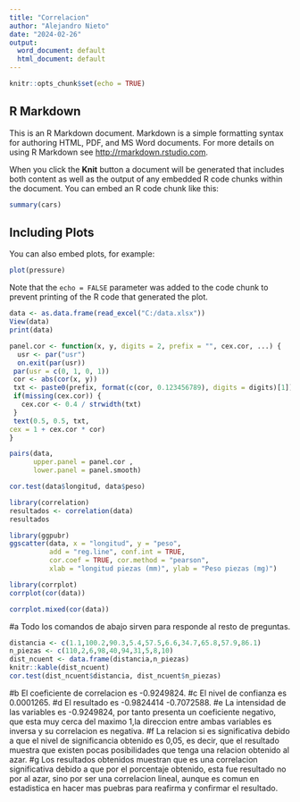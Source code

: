 ```yaml
---
title: "Correlacion"
author: "Alejandro Nieto"
date: "2024-02-26"
output:
  word_document: default
  html_document: default
---
```


```r
knitr::opts_chunk$set(echo = TRUE)
```

## R Markdown

This is an R Markdown document. Markdown is a simple formatting syntax for authoring HTML, PDF, and MS Word documents. For more details on using R Markdown see <http://rmarkdown.rstudio.com>.

When you click the **Knit** button a document will be generated that includes both content as well as the output of any embedded R code chunks within the document. You can embed an R code chunk like this:

```r
summary(cars)
```


## Including Plots

You can also embed plots, for example:

```r
plot(pressure)
```

Note that the `echo = FALSE` parameter was added to the code chunk to prevent printing of the R code that generated the plot.

```r
data <- as.data.frame(read_excel("C:/data.xlsx"))
View(data)
print(data)
```

```r
panel.cor <- function(x, y, digits = 2, prefix = "", cex.cor, ...) {
  usr <- par("usr")
  on.exit(par(usr))
 par(usr = c(0, 1, 0, 1))
 cor <- abs(cor(x, y))
 txt <- paste0(prefix, format(c(cor, 0.123456789), digits = digits)[1])
 if(missing(cex.cor)) {
   cex.cor <- 0.4 / strwidth(txt)
 }
 text(0.5, 0.5, txt,
cex = 1 + cex.cor * cor)
}

pairs(data,
      upper.panel = panel.cor ,
      lower.panel = panel.smooth)
```
```r
cor.test(data$longitud, data$peso)
```

```r
library(correlation)
resultados <- correlation(data)
resultados
```

```r
library(ggpubr)
ggscatter(data, x = "longitud", y = "peso",
          add = "reg.line", conf.int = TRUE,
          cor.coef = TRUE, cor.method = "pearson",
          xlab = "longitud piezas (mm)", ylab = "Peso piezas (mg)")
```
```r
library(corrplot)
corrplot(cor(data))
```

```r
corrplot.mixed(cor(data))
```

#a
Todo los comandos de abajo sirven para responde al resto de preguntas.
```r
distancia <- c(1.1,100.2,90.3,5.4,57.5,6.6,34.7,65.8,57.9,86.1)
n_piezas <- c(110,2,6,98,40,94,31,5,8,10)
dist_ncuent <- data.frame(distancia,n_piezas)
knitr::kable(dist_ncuent)
cor.test(dist_ncuent$distancia, dist_ncuent$n_piezas)
```
#b
El coeficiente de correlacion es -0.9249824.
#c
El nivel de confianza es 0.0001265.
#d
El resultado es -0.9824414 -0.7072588.
#e
 La intensidad de las variables es -0.9249824, por tanto presenta un coeficiente negativo, que esta muy cerca del maximo 1,la direccion entre ambas variables es inversa y su correlacion es negativa.
#f
La relacion si es significativa debido a que el nivel de significancia obtenido es 0,05, es decir, que el resultado muestra que existen pocas posibilidades que tenga una relacion obtenido al azar.
#g
Los resultados obtenidos muestran que es una correlacion significativa debido a que por el porcentaje obtenido, esta fue resultado no por al azar, sino por ser una correlacion lineal, aunque es comun en estadistica en hacer mas puebras para reafirma y confirmar el resultado.

